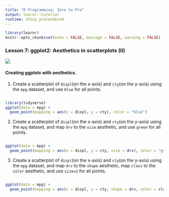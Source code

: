 ```yaml
---
title: "R Programming: Zero to Pro"
output: learnr::tutorial
runtime: shiny_prerendered
---
```


```r
library(learnr)
knitr::opts_chunk$set(echo = FALSE, message = FALSE, warning = FALSE)
```

### Lesson 7: ggplot2: Aesthetics in scatterplots (II)

![](https://youtu.be/gHW8yg9rhC0)



#### Creating ggplots with aesthetics.

1. Create a scatterplot of `displ`(on the x-axis) and `cty`(on the y-axis) using the  `mpg` dataset, and use `blue` for all points.

```r

```

```r
library(tidyverse)
ggplot(data = mpg) + 
  geom_point(mapping = aes(x = displ, y = cty), color = "blue")
```

2. Create a scatterplot of `displ`(on the x-axis) and `cty`(on the y-axis) using the  `mpg` dataset, and map `drv` to the `size` aesthetic, and use `green` for all points.

```r

```

```r
ggplot(data = mpg) + 
  geom_point(mapping = aes(x = displ, y = cty, size = drv), color = "green")
```

3. Create a scatterplot of `displ`(on the x-axis) and `cty`(on the y-axis) using the  `mpg` dataset, and map `drv` to the `shape` aesthetic, map `class` to the `color` aesthetic, and use `size=2` for all points.

```r

```

```r
ggplot(data = mpg) + 
  geom_point(mapping = aes(x = displ, y = cty, shape = drv, color = class), size = 2)
```


